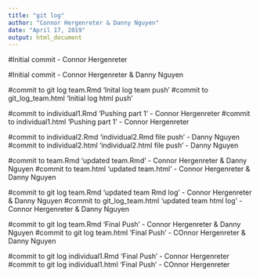 ```yaml
---
title: "git log"
author: "Connor Hergenreter & Danny Nguyen"
date: "April 17, 2019"
output: html_document
---
```


#Initial commit - Connor Hergenreter

#Initial commit - Connor Hergenreter & Danny Nguyen


#commit to git log team.Rmd 'Inital log team push'
#commit to git_log_team.html 'Initial log html push'


#commit to individual1.Rmd 'Pushing part 1' - Connor Hergenreter
#commit to individual1.html 'Pushing part 1' - Connor Hergenreter


#commit to individual2.Rmd 'individual2.Rmd file push' - Danny Nguyen
#commit to individual2.html 'individual2.html file push' - Danny Nguyen


#commit to team.Rmd 'updated team.Rmd' - Connor Hergenreter & Danny Nguyen
#commit to team.html 'updated team.html' - Connor Hergenreter & Danny Nguyen


#commit to git log team.Rmd 'updated team Rmd log' - Connor Hergenreter & Danny Nguyen
#commit to git_log_team.html 'updated team html log' - Connor Hergenreter & Danny Nguyen

#commit to git log team.Rmd 'Final Push' - Connor Hergenreter & Danny Nguyen
#commit to git log team.html 'Final Push' - COnnor Hergenreter & Danny Nguyen

#commit to git log individual1.Rmd 'Final Push' - Connor Hergenreter
#commit to git log individual1.html 'Final Push' - COnnor Hergenreter
